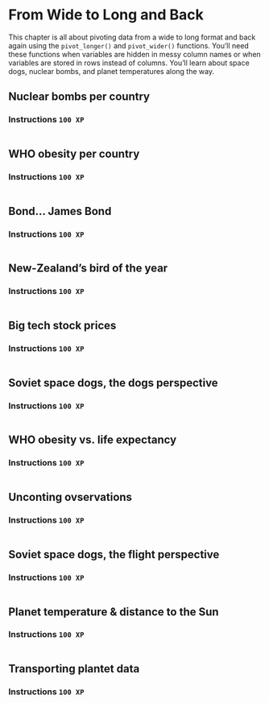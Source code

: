 # From Wide to Long and Back
This chapter is all about pivoting data from a wide to long format and back 
again using the `pivot_longer()` and `pivot_wider()` functions. You'll need 
these functions when variables are hidden in messy column names or when 
variables are stored in rows instead of columns. You'll learn about space dogs,
nuclear bombs, and planet temperatures along the way.

## Nuclear bombs per country

### Instructions `100 XP` {.unnumbered}

```.r

```

## WHO obesity per country

### Instructions `100 XP` {.unnumbered}

```.r

```

## Bond... James Bond

### Instructions `100 XP` {.unnumbered}

```.r

```

## New-Zealand's bird of the year

### Instructions `100 XP` {.unnumbered}

```.r

```

## Big tech stock prices

### Instructions `100 XP` {.unnumbered}

```.r

```

## Soviet space dogs, the dogs perspective

### Instructions `100 XP` {.unnumbered}

```.r

```

## WHO obesity vs. life expectancy

### Instructions `100 XP` {.unnumbered}

```.r

```

## Unconting ovservations

### Instructions `100 XP` {.unnumbered}

```.r

```

## Soviet space dogs, the flight perspective

### Instructions `100 XP` {.unnumbered}

```.r

```

## Planet temperature & distance to the Sun

### Instructions `100 XP` {.unnumbered}

```.r

```

## Transporting plantet data
 
### Instructions `100 XP` {.unnumbered}

```.r

```
